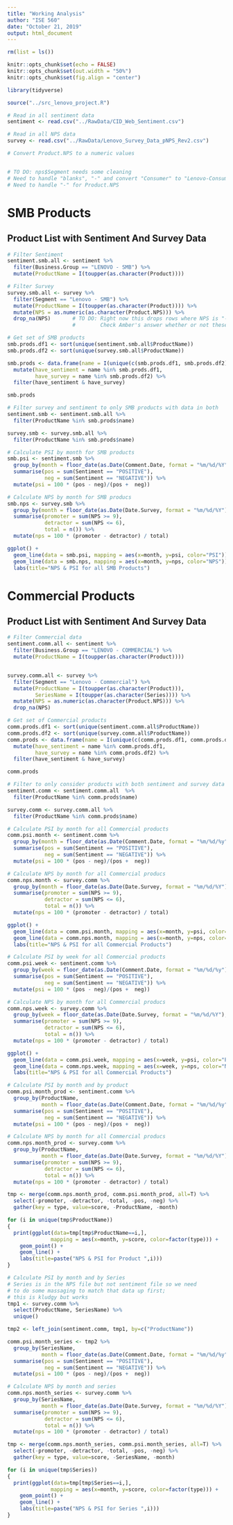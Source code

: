 ```yaml
---
title: "Working Analysis"
author: "ISE 560"
date: "October 21, 2019"
output: html_document
---
```


```r
rm(list = ls())

knitr::opts_chunk$set(echo = FALSE)
knitr::opts_chunk$set(out.width = "50%")
knitr::opts_chunk$set(fig.align = "center")

library(tidyverse)

source("../src_lenovo_project.R")
```


```r
# Read in all sentiment data
sentiment <- read.csv("../RawData/CID_Web_Sentiment.csv")

# Read in all NPS data
survey <- read.csv("../RawData/Lenovo_Survey_Data_pNPS_Rev2.csv")

# Convert Product.NPS to a numeric values


# TO DO: nps$Segment needs some cleaning
# Need to handle "blanks", "-" and convert "Consumer" to "Lenovo-Consumer" for Segmentt
# Need to handle "-" for Product.NPS
```

# SMB Products

## Product List with Sentiment And Survey Data
```r

# Filter Sentiment 
sentiment.smb.all <- sentiment %>%
  filter(Business.Group == "LENOVO - SMB") %>%
  mutate(ProductName = I(toupper(as.character(Product))))

# Filter Survey
survey.smb.all <- survey %>%
  filter(Segment == "Lenovo - SMB") %>%
  mutate(ProductName = I(toupper(as.character(Product)))) %>%
  mutate(NPS = as.numeric(as.character(Product.NPS))) %>%
  drop_na(NPS)       # TO DO: Right now this drops rows where NPS is "-"
                     #        Check Amber's answer whether or not these need to be counted in total

# Get set of SMB products
smb.prods.df1 <- sort(unique(sentiment.smb.all$ProductName))
smb.prods.df2 <- sort(unique(survey.smb.all$ProductName))

smb.prods <- data.frame(name = I(unique(c(smb.prods.df1, smb.prods.df2)))) %>%
  mutate(have_sentiment = name %in% smb.prods.df1,
         have_survey = name %in% smb.prods.df2) %>%
  filter(have_sentiment & have_survey)

smb.prods
```

```r
# Filter survey and sentiment to only SMB products with data in both
sentiment.smb <- sentiment.smb.all %>%
  filter(ProductName %in% smb.prods$name)

survey.smb <- survey.smb.all %>%
  filter(ProductName %in% smb.prods$name)

# Calculate PSI by month for SMB products
smb.psi <- sentiment.smb %>%
  group_by(month = floor_date(as.Date(Comment.Date, format = "%m/%d/%Y"), unit = "month")) %>%
  summarise(pos = sum(Sentiment == "POSITIVE"),
            neg = sum(Sentiment == "NEGATIVE")) %>%
  mutate(psi = 100 * (pos - neg)/(pos +  neg))

# Calculate NPS by month for SMB producs
smb.nps <- survey.smb %>%
  group_by(month = floor_date(as.Date(Date.Survey, format = "%m/%d/%Y"), unit = "month")) %>%
  summarise(promoter = sum(NPS >= 9),
            detractor = sum(NPS <= 6),
            total = n()) %>%
  mutate(nps = 100 * (promoter - detractor) / total)

ggplot() +
  geom_line(data = smb.psi, mapping = aes(x=month, y=psi, color="PSI")) +
  geom_line(data = smb.nps, mapping = aes(x=month, y=nps, color="NPS")) +
  labs(title="NPS & PSI for all SMB Products")

```



# Commercial Products

## Product List with Sentiment And Survey Data
```r
# Filter Commercial data
sentiment.comm.all <- sentiment %>%
  filter(Business.Group == "LENOVO - COMMERCIAL") %>%
  mutate(ProductName = I(toupper(as.character(Product)))) 


survey.comm.all <- survey %>%
  filter(Segment == "Lenovo - Commercial") %>%
  mutate(ProductName = I(toupper(as.character(Product))), 
         SeriesName = I(toupper(as.character(Series)))) %>%
  mutate(NPS = as.numeric(as.character(Product.NPS))) %>%
  drop_na(NPS)

# Get set of Commercial products
comm.prods.df1 <- sort(unique(sentiment.comm.all$ProductName))
comm.prods.df2 <- sort(unique(survey.comm.all$ProductName))
comm.prods <- data.frame(name = I(unique(c(comm.prods.df1, comm.prods.df2)))) %>%
  mutate(have_sentiment = name %in% comm.prods.df1,
         have_survey = name %in% comm.prods.df2) %>%
  filter(have_sentiment & have_survey)

comm.prods
```

```r
# Filter to only consider products with both sentiment and survey data
sentiment.comm <- sentiment.comm.all  %>%
  filter(ProductName %in% comm.prods$name)

survey.comm <- survey.comm.all %>%
  filter(ProductName %in% comm.prods$name)
```

```r

# Calculate PSI by month for all Commercial products
comm.psi.month <- sentiment.comm %>%
  group_by(month = floor_date(as.Date(Comment.Date, format = "%m/%d/%y"), unit = "month")) %>%
  summarise(pos = sum(Sentiment == "POSITIVE"),
            neg = sum(Sentiment == "NEGATIVE")) %>%
  mutate(psi = 100 * (pos - neg)/(pos +  neg))

# Calculate NPS by month for all Commercial producs
comm.nps.month <- survey.comm %>%
  group_by(month = floor_date(as.Date(Date.Survey, format = "%m/%d/%Y"), unit = "month")) %>%
  summarise(promoter = sum(NPS >= 9),
            detractor = sum(NPS <= 6),
            total = n()) %>%
  mutate(nps = 100 * (promoter - detractor) / total)

ggplot() +
  geom_line(data = comm.psi.month, mapping = aes(x=month, y=psi, color="PSI")) +
  geom_line(data = comm.nps.month, mapping = aes(x=month, y=nps, color="NPS")) +
  labs(title="NPS & PSI for all Commercial Products")
```

```r
# Calculate PSI by week for all Commercial products
comm.psi.week <- sentiment.comm %>%
  group_by(week = floor_date(as.Date(Comment.Date, format = "%m/%d/%y"), unit = "week")) %>%
  summarise(pos = sum(Sentiment == "POSITIVE"),
            neg = sum(Sentiment == "NEGATIVE")) %>%
  mutate(psi = 100 * (pos - neg)/(pos +  neg))

# Calculate NPS by month for all Commercial producs
comm.nps.week <- survey.comm %>%
  group_by(week = floor_date(as.Date(Date.Survey, format = "%m/%d/%Y"), unit = "week")) %>%
  summarise(promoter = sum(NPS >= 9),
            detractor = sum(NPS <= 6),
            total = n()) %>%
  mutate(nps = 100 * (promoter - detractor) / total)

ggplot() +
  geom_line(data = comm.psi.week, mapping = aes(x=week, y=psi, color="PSI")) +
  geom_line(data = comm.nps.week, mapping = aes(x=week, y=nps, color="NPS")) +
  labs(title="NPS & PSI for all Commercial Products")
```


```r
# Calculate PSI by month and by product
comm.psi.month_prod <- sentiment.comm %>%
  group_by(ProductName,
           month = floor_date(as.Date(Comment.Date, format = "%m/%d/%y"), unit = "month")) %>%
  summarise(pos = sum(Sentiment == "POSITIVE"),
            neg = sum(Sentiment == "NEGATIVE")) %>%
  mutate(psi = 100 * (pos - neg)/(pos +  neg))

# Calculate NPS by month for all Commercial producs
comm.nps.month_prod <- survey.comm %>%
  group_by(ProductName,
           month = floor_date(as.Date(Date.Survey, format = "%m/%d/%Y"), unit = "month")) %>%
  summarise(promoter = sum(NPS >= 9),
            detractor = sum(NPS <= 6),
            total = n()) %>%
  mutate(nps = 100 * (promoter - detractor) / total)

tmp <- merge(comm.nps.month_prod, comm.psi.month_prod, all=T) %>%
  select(-promoter, -detractor, -total, -pos, -neg) %>%
  gather(key = type, value=score, -ProductName, -month) 

for (i in unique(tmp$ProductName))
{
  print(ggplot(data=tmp[tmp$ProductName==i,],
              mapping = aes(x=month, y=score, color=factor(type))) +
    geom_point() +
    geom_line() +
    labs(title=paste("NPS & PSI for Product ",i)))
}
```


```r
# Calculate PSI by month and by Series
# Series is in the NPS file but not sentiment file so we need
# to do some massaging to match that data up first; 
# this is kludgy but works 
tmp1 <- survey.comm %>%
  select(ProductName, SeriesName) %>%
  unique()

tmp2 <- left_join(sentiment.comm, tmp1, by=c("ProductName"))

comm.psi.month_series <- tmp2 %>%
  group_by(SeriesName,
           month = floor_date(as.Date(Comment.Date, format = "%m/%d/%y"), unit = "month")) %>%
  summarise(pos = sum(Sentiment == "POSITIVE"),
            neg = sum(Sentiment == "NEGATIVE")) %>%
  mutate(psi = 100 * (pos - neg)/(pos +  neg))

# Calculate NPS by month and series
comm.nps.month_series <- survey.comm %>%
  group_by(SeriesName,
           month = floor_date(as.Date(Date.Survey, format = "%m/%d/%Y"), unit = "month")) %>%
  summarise(promoter = sum(NPS >= 9),
            detractor = sum(NPS <= 6),
            total = n()) %>%
  mutate(nps = 100 * (promoter - detractor) / total)

tmp <- merge(comm.nps.month_series, comm.psi.month_series, all=T) %>%
  select(-promoter, -detractor, -total, -pos, -neg) %>%
  gather(key = type, value=score, -SeriesName, -month) 

for (i in unique(tmp$Series))
{
  print(ggplot(data=tmp[tmp$Series==i,],
              mapping = aes(x=month, y=score, color=factor(type))) +
    geom_point() +
    geom_line() +
    labs(title=paste("NPS & PSI for Series ",i)))
}
```